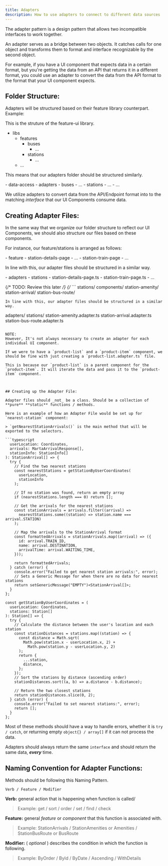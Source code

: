 ```yaml
---
title: Adapters
description: How to use adapters to connect to different data sources
---
```




The adapter pattern is a design pattern that allows two incompatible interfaces to work together.

An adapter serves as a bridge between two objects. It catches calls for one object and transforms them to format and interface recognizable by the second object.

For example, if you have a UI component that expects data in a certain format, but you're getting the data from an API that returns it in a different format, you could use an adapter to convert the data from the API format to the format that your UI component expects.



## Folder Structure:

Adapters will be structured based on their feature library counterpart. Example:

This is the struture of the feature-ui library.

<FileTree>

- libs
  - features
    - buses
      - …
    - stations
      - …
  - …
</FileTree>

This means that our adapters folder should be structured similarly.

<FileTree>
- data-access
  - adapters
    - buses
      - ...
    - stations
      - ...
  - …
</FileTree>

We utilize adapters to convert data from the API/Endpoint format into to the matching _interface_ that our UI Components consume data.

## Creating Adapter Files:

In the same way that we organize our folder structure to reflect our UI Components, we should also structure our files based on these components.

For instance, our feature/stations is arranged as follows:

<FileTree>
- feature
  - station-details-page
      - ...
  - station-train-page 
      - ...
</FileTree>


In line with this, our adapter files should be structured in a similar way.


<FileTree>
- adapters
  - stations
    - station-details-page.ts
    - station-train-page.ts
    - …
</FileTree>


{/* TODO: Review this later */}
{/* ```
 stations/
    components/
        station-amenity/
        station-arrival/
        station-bus-route/
```
In line with this, our adapter files should be structured in a similar way.

```
adapters/
    stations/
        station-amenity.adapter.ts
        station-arrival.adapter.ts
        station-bus-route.adapter.ts
``` */}

NOTE:
However, It's not always necessary to create an adapter for each individual UI component.

If we were to have a `product-list` and a `product-item` component, we should be fine with just creating a `product-list.adapter.ts` file.

This is because our `product-list` is a parent component for the `product-item`. It will iterate the data and pass it to the `product-item` component.



## Creating up the Adapter File:

Adapter files should _not_ be a class. Should be a collection of **pure** **static** functions / methods.

Here is an example of how an Adapter File would be set up for `nearest-station` component:

> `getNearestStationArrivals()` is the main method that will be exported to the selectors.

```typescript
  userLocation: Coordinates,
  arrivals: MartaArrivalResponse[],
  stationInfo: StationInfo[]
): StationArrival[] => {
  try {
    // Find the two nearest stations
    const nearestStations = getStationByUserCoordinates(
      userLocation,
      stationInfo
    );

    // If no station was found, return an empty array
    if (nearestStations.length === 0) return [];

    // Get the arrivals for the nearest stations
    const stationArrivals = arrivals.filter((arrival) =>
      nearestStations.some((station) => station.name === arrival.STATION)
    );

    // Map the arrivals to the StationArrival format
    const formattedArrivals = stationArrivals.map((arrival) => ({
      id: arrival.TRAIN_ID,
      name: arrival.DESTINATION,
      arrivalTime: arrival.WAITING_TIME,
    }));

    return formattedArrivals;
  } catch (error) {
    console.error("Failed to get nearest station arrivals:", error);
    // Sets a Generic Message for when there are no data for nearest stations
    return setGenericMessage("EMPTY")<StationArrival[]>;
  }
};

const getStationByUserCoordinates = (
  userLocation: Coordinates,
  stations: Station[]
): Station[] => {
  try {
    // Calculate the distance between the user's location and each station
    const stationDistances = stations.map((station) => {
      const distance = Math.sqrt(
        Math.pow(station.x - userLocation.x, 2) +
          Math.pow(station.y - userLocation.y, 2)
      );
      return {
        ...station,
        distance,
      };
    });
    // Sort the stations by distance (ascending order)
    stationDistances.sort((a, b) => a.distance - b.distance);

    // Return the two closest stations
    return stationDistances.slice(0, 2);
  } catch (error) {
    console.error("Failed to set nearest stations:", error);
    return [];
  }
};
```

Most of these methods should have a way to handle errors, whether it is `try / catch`, or returning empty `object{} / array[]` if it can not process the data.

Adapters should always return the same `interface` and should return the same data, **_every_** time.



## Naming Convention for Adapter Functions:

Methods should be following this Naming Pattern.

`Verb / Feature / Modifier`

**Verb:** general action that is happening when function is called/

> Example: get / sort / order / set / find / check

**Feature:** general _feature_ or _component_ that this function is associated with.

> Example: StationArrivals / StationAmenities or Amenities / StationBusRoute or BusRoute

**Modifier:** ( _optional_ ) describes the condition in which the function is following.

> Example: ByOrder / ById / ByDate / Ascending / WithDetails
